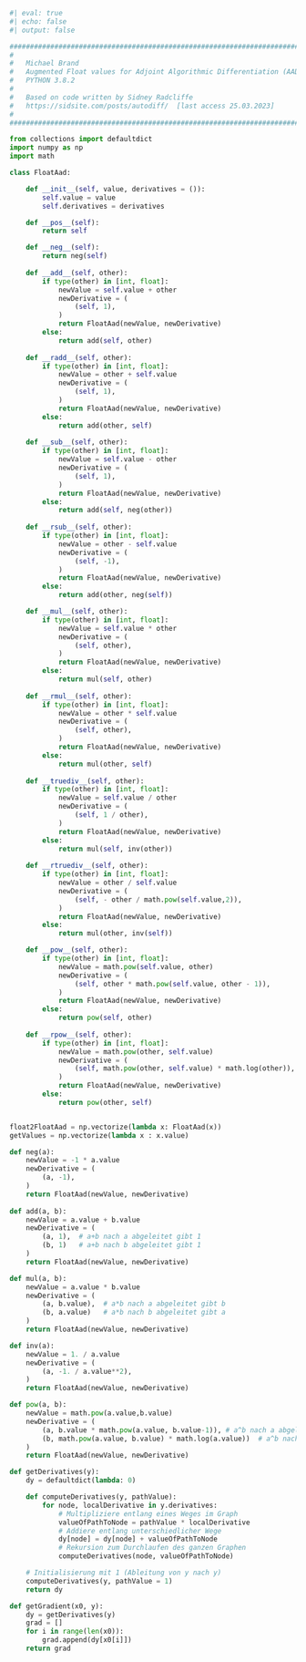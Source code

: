 ```python
#| eval: true
#| echo: false
#| output: false

################################################################################
#                                                                              #
#	Michael Brand                                                              #    
#	Augmented Float values for Adjoint Algorithmic Differentiation (AAD)       #
#	PYTHON 3.8.2                                                               #
#                                                                              #
#   Based on code written by Sidney Radcliffe                                  #
#   https://sidsite.com/posts/autodiff/  [last access 25.03.2023]              #
#                                                                              #
################################################################################

from collections import defaultdict
import numpy as np
import math

class FloatAad:

    def __init__(self, value, derivatives = ()):
        self.value = value
        self.derivatives = derivatives

    def __pos__(self):
        return self

    def __neg__(self):
        return neg(self)
    
    def __add__(self, other):
        if type(other) in [int, float]:
            newValue = self.value + other
            newDerivative = (
                (self, 1),
            )
            return FloatAad(newValue, newDerivative)
        else:
            return add(self, other)
        
    def __radd__(self, other):
        if type(other) in [int, float]:
            newValue = other + self.value
            newDerivative = (
                (self, 1),
            )
            return FloatAad(newValue, newDerivative)
        else:
            return add(other, self)
    
    def __sub__(self, other):
        if type(other) in [int, float]:
            newValue = self.value - other
            newDerivative = (
                (self, 1),
            )
            return FloatAad(newValue, newDerivative)
        else:
            return add(self, neg(other))
        
    def __rsub__(self, other):
        if type(other) in [int, float]:
            newValue = other - self.value
            newDerivative = (
                (self, -1),
            )
            return FloatAad(newValue, newDerivative)
        else:
            return add(other, neg(self)) 

    def __mul__(self, other):
        if type(other) in [int, float]:
            newValue = self.value * other
            newDerivative = (
                (self, other), 
            )
            return FloatAad(newValue, newDerivative)
        else:
            return mul(self, other)
        
    def __rmul__(self, other):
        if type(other) in [int, float]:
            newValue = other * self.value
            newDerivative = (
                (self, other), 
            )
            return FloatAad(newValue, newDerivative)
        else:
            return mul(other, self)
    
    def __truediv__(self, other):
        if type(other) in [int, float]:
            newValue = self.value / other
            newDerivative = (
                (self, 1 / other),
            )
            return FloatAad(newValue, newDerivative)
        else:
            return mul(self, inv(other))
        
    def __rtruediv__(self, other):
        if type(other) in [int, float]:
            newValue = other / self.value
            newDerivative = (
                (self, - other / math.pow(self.value,2)),
            )
            return FloatAad(newValue, newDerivative)
        else:
            return mul(other, inv(self))

    def __pow__(self, other):
        if type(other) in [int, float]:
            newValue = math.pow(self.value, other)
            newDerivative = (
                (self, other * math.pow(self.value, other - 1)),
            ) 
            return FloatAad(newValue, newDerivative)           
        else:
            return pow(self, other)
    
    def __rpow__(self, other):
        if type(other) in [int, float]:
            newValue = math.pow(other, self.value)
            newDerivative = (
                (self, math.pow(other, self.value) * math.log(other)),
            )
            return FloatAad(newValue, newDerivative)
        else:
            return pow(other, self)


float2FloatAad = np.vectorize(lambda x: FloatAad(x))
getValues = np.vectorize(lambda x : x.value)

def neg(a):
    newValue = -1 * a.value
    newDerivative = (
        (a, -1),
    )
    return FloatAad(newValue, newDerivative)
    
def add(a, b):
    newValue = a.value + b.value
    newDerivative = (
        (a, 1),  # a+b nach a abgeleitet gibt 1
        (b, 1)   # a+b nach b abgeleitet gibt 1
    )
    return FloatAad(newValue, newDerivative)

def mul(a, b):
    newValue = a.value * b.value
    newDerivative = (
        (a, b.value),  # a*b nach a abgeleitet gibt b
        (b, a.value)   # a*b nach b abgeleitet gibt a
    )
    return FloatAad(newValue, newDerivative)

def inv(a):
    newValue = 1. / a.value
    newDerivative = (
        (a, -1. / a.value**2), 
    )
    return FloatAad(newValue, newDerivative)

def pow(a, b):
    newValue = math.pow(a.value,b.value)
    newDerivative = (
        (a, b.value * math.pow(a.value, b.value-1)), # a^b nach a abgeleitet gibt b*a^(b-1)
        (b, math.pow(a.value, b.value) * math.log(a.value))  # a^b nach b abgeleitet gibt a^b * ln(a)
    )
    return FloatAad(newValue, newDerivative)

def getDerivatives(y):
    dy = defaultdict(lambda: 0)

    def computeDerivatives(y, pathValue):
        for node, localDerivative in y.derivatives:
            # Multipliziere entlang eines Weges im Graph
            valueOfPathToNode = pathValue * localDerivative
            # Addiere entlang unterschiedlicher Wege
            dy[node] = dy[node] + valueOfPathToNode
            # Rekursion zum Durchlaufen des ganzen Graphen
            computeDerivatives(node, valueOfPathToNode)

    # Initialisierung mit 1 (Ableitung von y nach y)
    computeDerivatives(y, pathValue = 1)
    return dy

def getGradient(x0, y):
    dy = getDerivatives(y)
    grad = []
    for i in range(len(x0)):
        grad.append(dy[x0[i]])
    return grad
```